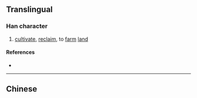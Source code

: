 {{character info/new}}
{{also|墾}}
==Translingual==

===Han character===
{{Han char|rn=32|rad=土|as=06|sn=9|four=|canj=AVG|ids=⿱艮土}}

# [[cultivate]], [[reclaim]], to [[farm]] [[land]]

====References====
* {{Han ref|kx=0228.291|dkj=05055|dj=0464.120|hdz=10442.080|uh=57A6|ud=22438}}

----

==Chinese==
{{zh-see|墾}}